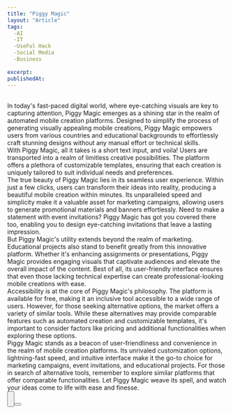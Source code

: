```yaml
---
title: "Piggy Magic"
layout: "Article"
tags:
  -AI 
  -IT
  -UseFul Hack
  -Social Media
  -Business
  
excerpt:
publishedAt:
---
```

<br/>
In today's fast-paced digital world, where eye-catching visuals are key to capturing attention, Piggy Magic emerges as a shining star in the realm of automated mobile creation platforms. Designed to simplify the process of generating visually appealing mobile creations, Piggy Magic empowers users from various countries and educational backgrounds to effortlessly craft stunning designs without any manual effort or technical skills.
<br/>
With Piggy Magic, all it takes is a short text input, and voila! Users are transported into a realm of limitless creative possibilities. The platform offers a plethora of customizable templates, ensuring that each creation is uniquely tailored to suit individual needs and preferences.
<br/>
The true beauty of Piggy Magic lies in its seamless user experience. Within just a few clicks, users can transform their ideas into reality, producing a beautiful mobile creation within minutes. Its unparalleled speed and simplicity make it a valuable asset for marketing campaigns, allowing users to generate promotional materials and banners effortlessly. Need to make a statement with event invitations? Piggy Magic has got you covered there too, enabling you to design eye-catching invitations that leave a lasting impression.
<br/>
But Piggy Magic's utility extends beyond the realm of marketing. Educational projects also stand to benefit greatly from this innovative platform. Whether it's enhancing assignments or presentations, Piggy Magic provides engaging visuals that captivate audiences and elevate the overall impact of the content. Best of all, its user-friendly interface ensures that even those lacking technical expertise can create professional-looking mobile creations with ease.
<br/>
Accessibility is at the core of Piggy Magic's philosophy. The platform is available for free, making it an inclusive tool accessible to a wide range of users. However, for those seeking alternative options, the market offers a variety of similar tools. While these alternatives may provide comparable features such as automated creation and customizable templates, it's important to consider factors like pricing and additional functionalities when exploring these options.
<br/>
Piggy Magic stands as a beacon of user-friendliness and convenience in the realm of mobile creation platforms. Its unrivaled customization options, lightning-fast speed, and intuitive interface make it the go-to choice for marketing campaigns, event invitations, and educational projects. For those in search of alternative tools, remember to explore similar platforms that offer comparable functionalities. Let Piggy Magic weave its spell, and watch your ideas come to life with ease and finesse.
<br/>
<Button
  address="https://www.piggy.to/"
  text="Link to Piggy Magic"
/>
<br/>
<br/>
<Button
  address="https://play.google.com/store/apps/details?id=com.piggy.piggyapp&hl=en_CA&gl=US"
  text="Google extension to Piggy Magic"
/>
